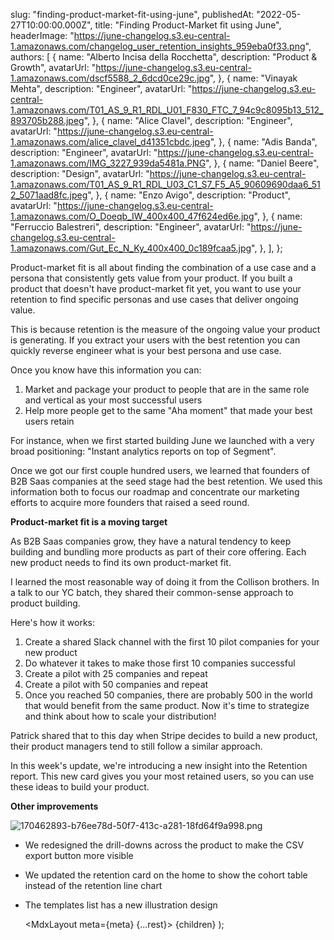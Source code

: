 
  slug: "finding-product-market-fit-using-june",
  publishedAt: "2022-05-27T10:00:00.000Z",
  title: "Finding Product-Market fit using June",
  headerImage:
    "https://june-changelog.s3.eu-central-1.amazonaws.com/changelog_user_retention_insights_959eba0f33.png",
  authors: [
    {
      name: "Alberto Incisa della Rocchetta",
      description: "Product & Growth",
      avatarUrl:
        "https://june-changelog.s3.eu-central-1.amazonaws.com/dscf5588_2_6dcd0ce29c.jpg",
    },
    {
      name: "Vinayak Mehta",
      description: "Engineer",
      avatarUrl:
        "https://june-changelog.s3.eu-central-1.amazonaws.com/T01_AS_9_R1_RDL_U01_F830_FTC_7_94c9c8095b13_512_893705b288.jpeg",
    },
    {
      name: "Alice Clavel",
      description: "Engineer",
      avatarUrl:
        "https://june-changelog.s3.eu-central-1.amazonaws.com/alice_clavel_d41351cbdc.jpeg",
    },
    {
      name: "Adis Banda",
      description: "Engineer",
      avatarUrl:
        "https://june-changelog.s3.eu-central-1.amazonaws.com/IMG_3227_939da5481a.PNG",
    },
    {
      name: "Daniel Beere",
      description: "Design",
      avatarUrl:
        "https://june-changelog.s3.eu-central-1.amazonaws.com/T01_AS_9_R1_RDL_U03_C1_S7_F5_A5_90609690daa6_512_5071aad8fc.jpeg",
    },
    {
      name: "Enzo Avigo",
      description: "Product",
      avatarUrl:
        "https://june-changelog.s3.eu-central-1.amazonaws.com/O_Doeqb_IW_400x400_47f624ed6e.jpg",
    },
    {
      name: "Ferruccio Balestreri",
      description: "Engineer",
      avatarUrl:
        "https://june-changelog.s3.eu-central-1.amazonaws.com/Gut_Ec_N_Ky_400x400_0c189fcaa5.jpg",
    },
  ],
};

Product-market fit is all about finding the combination of a use case and a persona that consistently gets value from your product. If you built a product that doesn't have product-market fit yet, you want to use your retention to find specific personas and use cases that deliver ongoing value.

This is because retention is the measure of the ongoing value your product is generating. If you extract your users with the best retention you can quickly reverse engineer what is your best persona and use case.

Once you know have this information you can:

1. Market and package your product to people that are in the same role and vertical as your most successful users
2. Help more people get to the same "Aha moment" that made your best users retain

For instance, when we first started building June we launched with a very broad positioning: "Instant analytics reports on top of Segment".

Once we got our first couple hundred users, we learned that founders of B2B Saas companies at the seed stage had the best retention. We used this information both to focus our roadmap and concentrate our marketing efforts to acquire more founders that raised a seed round.

**Product-market fit is a moving target**

As B2B Saas companies grow, they have a natural tendency to keep building and bundling more products as part of their core offering. Each new product needs to find its own product-market fit.

I learned the most reasonable way of doing it from the Collison brothers. In a talk to our YC batch, they shared their common-sense approach to product building.

Here's how it works:

1. Create a shared Slack channel with the first 10 pilot companies for your new product
2. Do whatever it takes to make those first 10 companies successful
3. Create a pilot with 25 companies and repeat
4. Create a pilot with 50 companies and repeat
5. Once you reached 50 companies, there are probably 500 in the world that would benefit from the same product. Now it's time to strategize and think about how to scale your distribution!

Patrick shared that to this day when Stripe decides to build a new product, their product managers tend to still follow a similar approach.

In this week's update, we're introducing a new insight into the Retention report. This new card gives you your most retained users, so you can use these ideas to build your product.

**Other improvements**

![170462893-b76ee78d-50f7-413c-a281-18fd64f9a998.png](https://june-changelog.s3.eu-central-1.amazonaws.com/170462893_b76ee78d_50f7_413c_a281_18fd64f9a998_5f845ef145.png)

- We redesigned the drill-downs across the product to make the CSV export button more visible
- We updated the retention card on the home to show the cohort table instead of the retention line chart
- The templates list has a new illustration design

  <MdxLayout meta={meta} {...rest}>
    {children}
  </MdxLayout>
);
